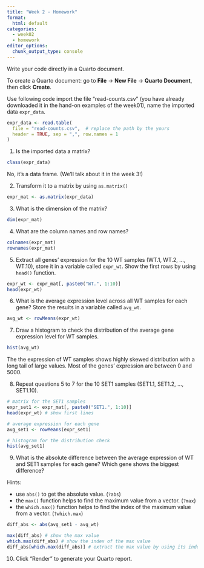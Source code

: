 ```yaml
---
title: "Week 2 - Homework"
format: 
  html: default
categories: 
  - week02
  - homework
editor_options: 
  chunk_output_type: console
---
```


Write your code directly in a Quarto document.

To create a Quarto document: go to **File** -> **New File** -> **Quarto Document**, then click **Create**.

Use following code import the file "read-counts.csv" 
(you have already downloaded it in the hand-on examples of the week01),
name the imported data `expr_data`.

```r
expr_data <- read.table(
  file = "read-counts.csv",  # replace the path by the yours
  header = TRUE, sep = ",", row.names = 1
)
```

1. Is the imported data a matrix?

```r
class(expr_data)
```

No, it's a data frame. (We'll talk about it in the week 3!)

2. Transform it to a matrix by using `as.matrix()`

```r
expr_mat <- as.matrix(expr_data)
```

3. What is the dimension of the matrix?

```r
dim(expr_mat)
```

4. What are the column names and row names?

```r
colnames(expr_mat)
rownames(expr_mat)
```


5. Extract all genes' expression for the 10 WT samples (WT.1, WT.2, ..., WT.10), store it in a variable called `expr_wt`.
Show the first rows by using `head()` function.

```r
expr_wt <- expr_mat[, paste0("WT.", 1:10)]
head(expr_wt)
```

6. What is the average expression level across all WT samples for each gene? Store the results in a variable called `avg_wt`.

```r
avg_wt <- rowMeans(expr_wt)
```

7. Draw a histogram to check the distribution of the average gene expression level for WT samples.

```r
hist(avg_wt)
```

The the expression of WT samples shows highly skewed distribution with a long tail of large values.
Most of the genes' expression are between 0 and 5000.

8. Repeat questions 5 to 7 for the 10 SET1 samples (SET1.1, SET1.2, ..., SET1.10).

```r
# matrix for the SET1 samples
expr_set1 <- expr_mat[, paste0("SET1.", 1:10)]
head(expr_wt) # show first lines

# average expression for each gene
avg_set1 <- rowMeans(expr_set1)

# histogram for the distribution check
hist(avg_set1)
```

9. What is the absolute difference between the average expression of WT and SET1 samples for each gene? 
Which gene shows the biggest difference?

Hints:

- use `abs()` to get the absolute value. (`?abs`)
- the `max()` function helps to find the maximum value from a vector. (`?max`)
- the `which.max()` function helps to find the index of the maximum value from a vector. (`?which.max`)

```r
diff_abs <- abs(avg_set1 - avg_wt)

max(diff_abs) # show the max value
which.max(diff_abs) # show the index of the max value
diff_abs[which.max(diff_abs)] # extract the max value by using its index
```


10. Click "Render" to generate your Quarto report.
